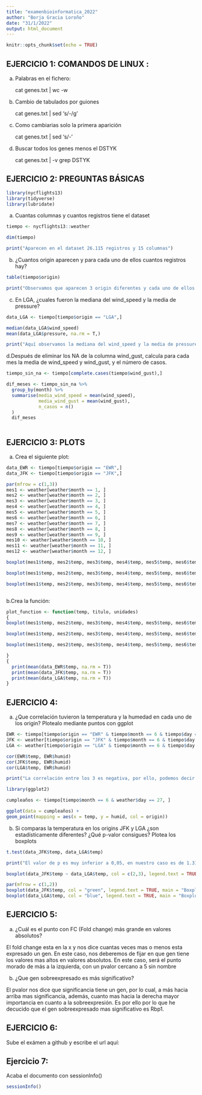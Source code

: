 ```yaml
---
title: "examenbioinformatica_2022"
author: "Borja Gracia Loroño"
date: "31/1/2022"
output: html_document
---
```


```r
knitr::opts_chunk$set(echo = TRUE)
```

## EJERCICIO 1: COMANDOS DE LINUX : 
a. Palabras en el fichero:

   cat genes.txt | wc -w

b. Cambio de tabulados por guiones

   cat genes.txt | sed 's/\t/-/g'

c. Como cambiarias solo la primera aparición

   cat genes.txt | sed 's/\t/-'

d. Buscar todos los genes menos el DSTYK

   cat genes.txt | -v grep DSTYK

## EJERCICIO 2: PREGUNTAS BÁSICAS

```r
library(nycflights13)
library(tidyverse)
library(lubridate)

```
a. Cuantas columnas y cuantos registros tiene el dataset

```r
tiempo <- nycflights13::weather

dim(tiempo)

print("Aparecen en el dataset 26.115 registros y 15 columnas")

```
b. ¿Cuantos origin aparecen y para cada uno de ellos cuantos registros hay?

```r
table(tiempo$origin)

print("Observamos que aparecen 3 origin diferentes y cada uno de ellos con los registros indicados en la pantalla")
```
c. En LGA, ¿cuales fueron la mediana del wind_speed y la media de pressure?

```r
data_LGA <- tiempo[tiempo$origin == "LGA",]

median(data_LGA$wind_speed)
mean(data_LGA$pressure, na.rm = T,)

print("Aquí observamos la mediana del wind_speed y la media de pressure")

```

d.Después de eliminar los NA de la columna wind_gust, calcula para cada mes la media de wind_speed y wind_gust, y el número de casos.

```r
tiempo_sin_na <- tiempo[complete.cases(tiempo$wind_gust),]

dif_meses <- tiempo_sin_na %>%
  group_by(month) %>%
  summarise(media_wind_speed = mean(wind_speed),
            media_wind_gust = mean(wind_gust),
            n_casos = n()
  )
  dif_meses
  
```


## EJERCICIO 3: PLOTS
 a. Crea el siguiente plot:
```r

data_EWR <- tiempo[tiempo$origin == "EWR",]
data_JFK <- tiempo[tiempo$origin == "JFK",]

par(mfrow = c(1,3))
mes1 <- weather[weather$month == 1, ]
mes2 <- weather[weather$month == 2, ]
mes3 <- weather[weather$month == 3, ]
mes4 <- weather[weather$month == 4, ]
mes5 <- weather[weather$month == 5, ]
mes6 <- weather[weather$month == 6, ]
mes7 <- weather[weather$month == 7, ]
mes8 <- weather[weather$month == 8, ]
mes9 <- weather[weather$month == 9, ]
mes10 <- weather[weather$month == 10, ]
mes11 <- weather[weather$month == 11, ]
mes12 <- weather[weather$month == 12, ]

boxplot(mes1$temp, mes2$temp, mes3$temp, mes4$temp, mes5$temp, mes6$temp, mes7$temp, mes8$temp, mes9$temp, mes10$temp, mes11$temp, mes12$temp, xlab = "Months", ylab = "ºC", main = "EWR", col = "red")

boxplot(mes1$temp, mes2$temp, mes3$temp, mes4$temp, mes5$temp, mes6$temp, mes7$temp, mes8$temp, mes9$temp, mes10$temp, mes11$temp, mes12$temp, xlab = "Months", ylab = "ºC", main = "JFK", col = "green")

boxplot(mes1$temp, mes2$temp, mes3$temp, mes4$temp, mes5$temp, mes6$temp, mes7$temp, mes8$temp, mes9$temp, mes10$temp, mes11$temp, mes12$temp, xlab = "Months", ylab = "ºC", main = "LGA", col = "blue")



```


b.Crea la función:


```r
plot_function <- function(temp, titulo, unidades)
{
boxplot(mes1$temp, mes2$temp, mes3$temp, mes4$temp, mes5$temp, mes6$temp, mes7$temp, mes8$temp, mes9$temp, mes10$temp, mes11$temp, mes12$temp, xlab = "Months", ylab = "ºC", main = "EWR", col = "red")

boxplot(mes1$temp, mes2$temp, mes3$temp, mes4$temp, mes5$temp, mes6$temp, mes7$temp, mes8$temp, mes9$temp, mes10$temp, mes11$temp, mes12$temp, xlab = "Months", ylab = "ºC", main = "JFK", col = "green")

boxplot(mes1$temp, mes2$temp, mes3$temp, mes4$temp, mes5$temp, mes6$temp, mes7$temp, mes8$temp, mes9$temp, mes10$temp, mes11$temp, mes12$temp, xlab = "Months", ylab = "ºC", main = "LGA", col = "blue")

}
{
  print(mean(data_EWR$temp, na.rm = T))
  print(mean(data_JFK$temp, na.rm = T))
  print(mean(data_LGA$temp, na.rm = T))
}

```
## EJERCICIO 4:

a. ¿Que correlación tuvieron la temperatura y la humedad en cada uno de los origin? Plotealo mediante
puntos con ggplot
```r
EWR <- tiempo[tiempo$origin == "EWR" & tiempo$month == 6 & tiempo$day == 27, ]
JFK <- weather[tiempo$origin == "JFK" & tiempo$month == 6 & tiempo$day == 27, ]
LGA <- weather[tiempo$origin == "LGA" & tiempo$month == 6 & tiempo$day == 27, ]

cor(EWR$temp, EWR$humid)
cor(JFK$temp, EWR$humid)
cor(LGA$temp, EWR$humid)

print("La correlación entre los 3 es negativa, por ello, podemos decir que no existe una relación directa ni proporcional entre ellas")

```
```r
library(ggplot2)

cumpleaños <- tiempo[tiempo$month == 6 & weather$day == 27, ]

ggplot(data = cumpleaños) + 
geom_point(mapping = aes(x = temp, y = humid, col = origin))
```

b. Si comparas la temperatura en los origins JFK y LGA ¿son estadísticamente
diferentes? ¿Qué p-valor consigues? Plotea los boxplots
```r
t.test(data_JFK$temp, data_LGA$temp)

print("El valor de p es muy inferior a 0,05, en nuestro caso es de 1.31*10-6. Por lotanto, tenemos evidencias de que existe una relación estadísticamente significativa entre la temperatura en los dos origin")

```
```r
boxplot(data_JFK$temp ~ data_LGA$temp, col = c(2,3), legend.text = TRUE, xlab = "Temperatura_LGA", ylab = "TemperaturA_JFK", main = "Boxplot_Examen")

par(mfrow = c(1,2))
boxplot(data_JFK$temp, col = "green", legend.text = TRUE, main = "Boxplot_JFK", xlab = "Origen_JFK", ylab = "Temperature")
boxplot(data_LGA$temp, col = "blue", legend.text = TRUE, main = "Boxplot_LGA", xlab = "Origen_LGA", ylab = "Temperature")
```



## EJERCICIO 5:


a. ¿Cuál es el punto con FC (Fold change) más grande en valores absolutos?

El fold change esta en la x y nos dice cuantas veces mas o menos esta expresado un gen. En este caso, nos deberemos de fijar en que gen tiene los valores mas altos en valores absolutos. En este caso, será el punto morado de más a la izquierda, con un pvalor cercano a 5 sin nombre

b. ¿Que gen sobreexpresado es más significativo?

El pvalor nos dice que significancia tiene un gen, por lo cual, a más hacia arriba mas significancia, además, cuanto mas hacia la derecha mayor importancia en cuanto a la sobreexpresión. Es por ello por lo que he decucido que el gen sobreexpresado mas significativo es Rbp1.

## EJERCICIO 6:
   Sube el exámen a github y escribe el url aquí:
   
  
   
## Ejercicio 7: 
   Acaba el documento con sessionInfo()
   
```r
sessionInfo()
```









